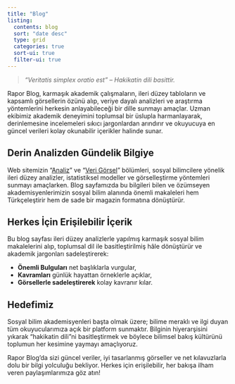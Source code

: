 ```yaml
---
title: "Blog"
listing:
  contents: blog
  sort: "date desc"
  type: grid
  categories: true
  sort-ui: true
  filter-ui: true
---
```


> *“Veritatis simplex oratio est” – Hakikatin dili basittir.*

Rapor Blog, karmaşık akademik çalışmaların, ileri düzey tabloların ve kapsamlı görsellerin özünü alıp, veriye dayalı analizleri ve araştırma yöntemlerini herkesin anlayabileceği bir dille sunmayı amaçlar. Uzman ekibimiz akademik deneyimini toplumsal bir üslupla harmanlayarak, derinlemesine incelemeleri sıkıcı jargonlardan arındırır ve okuyucuya en güncel verileri kolay okunabilir içerikler halinde sunar.

## Derin Analizden Gündelik Bilgiye

Web sitemizin “[Analiz](https://kaansevim.github.io/rapor/analizler.html)" ve "[Veri Görsel](https://kaansevim.github.io/rapor/verigorsel.html)” bölümleri, sosyal bilimcilere yönelik ileri düzey analizler, istatistiksel modeller ve görselleştirme yöntemleri sunmayı amaçlarken. Blog sayfamızda bu bilgileri bilen ve özümseyen akademisyenlerimizin sosyal bilim alanında önemli makaleleri hem Türkçeleştirir hem de sade bir magazin formatına dönüştürür.

## Herkes İçin Erişilebilir İçerik

Bu blog sayfası ileri düzey analizlerle yapılmış karmaşık sosyal bilim makalelerini alıp, toplumsal dil ile basitleştirilmiş hâle dönüştürür ve akademik jargonları sadeleştirerek:

-   **Önemli Bulguları** net başlıklarla vurgular,\
-   **Kavramları** günlük hayattan örneklerle açıklar,\
-   **Görsellerle sadeleştirerek** kolay kavranır kılar.

## Hedefimiz

Sosyal bilim akademisyenleri başta olmak üzere; bilime meraklı ve ilgi duyan tüm okuyucularımıza açık bir platform sunmaktır. Bilginin hiyerarşisini yıkarak “hakikatin dili”ni basitleştirmek ve böylece bilimsel bakış kültürünü toplumun her kesimine yaymayı amaçlıyoruz.

Rapor Blog’da sizi güncel veriler, iyi tasarlanmış görseller ve net kılavuzlarla dolu bir bilgi yolculuğu bekliyor. Herkes için erişilebilir, her bakışa ilham veren paylaşımlarımıza göz atın!
